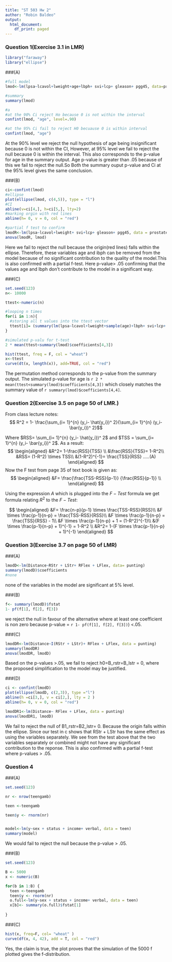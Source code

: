 ```yaml
---
title: "ST 503 Hw 2"
author: "Robin Baldeo"
output:
  html_document:
    df_print: paged
---
```

<style>
body {
    position: absolute;
    left: 0px;
    }
</style>

### Question 1(Exercise 3.1 in LMR)
```r
library("faraway")
library("ellipse")

```

###(A)
```r
#full model
lmod<-lm(lpsa~lcavol+lweight+age+lbph+ svi+lcp+ gleason+ pgg45, data=prostate )

#summary
summary(lmod)

#a
#at the 90% Ci reject Ho because 0 is not within the interval
confint(lmod, "age", level=.90)

#at the 95% Ci fail to reject H0 becuause 0 is within interval
confint(lmod, "age")

```

At the 90% level we reject the null hypothesis of age being insignificant because 0 is not within the CI, However, at 95% level we fail to reject the null because 0 is within the interval. This also corresponds to the p-value for age in the summary output. Age p-value is greater than .05 because of this we fail to reject the null.So Both the summary ouput p-value and Ci at the 95% level gives the same conclusion.

###(B)
```R
ci<-confint(lmod)
#ellipse
plot(ellipse(lmod, c(4,5)), type = "l")
#CI
abline(v=ci[4,], h=ci[5,], lty=2)
#marking orgin with red lines
abline(h= 0, v = 0, col = "red")

#partial f test to confirm
lmodR<-lm(lpsa~lcavol+lweight+ svi+lcp+ gleason+ pgg45, data = prostate)
anova(lmodR, lmod)


```

Here we fail to reject the null because the origin(red lines) falls within the ellipse. Therefore, these variables age and ibph can be removed from the model because of no significant contribution to the quality of the model.This is also confirmed with a partial f-test. Here p-value> .05 confirming that the values age and lbph don't contribute to the model in a significant way.


###(C)
```R
set.seed(123)
n<- 10000

ttest<-numeric(n)

#looping n times 
for(i in 1:n){
  #storing all t values into the ttest vector
  ttest[i]= (summary(lm(lpsa~lcavol+lweight+sample(age)+lbph+ svi+lcp+ gleason+ pgg45, data=prostate )))$coefficients[4,3]
}

#simulated p-valu for t-test
2 * mean(ttest<summary(lmod)$coefficients[4,3]) 

hist(ttest, freq = F, col = "wheat")
x<-ttest
curve(dt(x, length(x)), add=TRUE, col = "red")


```

The permutation method corresponds to the p-value from the summary output. The simulated p-value for age is `r 2 * mean(ttest<summary(lmod)$coefficients[4,3])` which closely matches the summary value of `r summary(lmod)$coefficients[4,4]`.


### Question 2(Exercise 3.5 on page 50 of LMR.)


From class lecture notes:  $$ R^2 = 1-  \frac{\sum_{i= 1}^{n} (y_i- \hat{y_i})^ 2}{\sum_{i= 1}^{n} (y_i- \bar{y_i})^ 2}$$
  
Where $RSS= \sum_{i= 1}^{n} (y_i- \hat{y_i})^ 2$ and $TSS = \sum_{i= 1}^{n} (y_i- \bar{y_i})^ 2$.
As a result: 
$$
\begin{aligned}
&R^2= 1-\frac{RSS}{TSS} \\
&\frac{RSS}{TSS}= 1-R^2\\
&RSS= (1-R^2) \times TSS\\
&(1-R^2)^{-1}= \frac{TSS}{RSS} .....(A)
\end{aligned}
$$
Now the F test from page 35 of text book is given as: 
$$
\begin{aligned}
&F= \frac{\frac{TSS-RSS}{p-1}} {\frac{RSS}{p-1}} \\
\end{aligned}
$$


Using the expression $A$ which is plugged into the $F-Test$ formula we get formula relating $R^2$ to the $F-Test$: 

$$
\begin{aligned}
&F= \frac{n-p}{p-1} \times \frac{TSS-RSS}{RSS}\\
&F \times \frac{p-1}{n-p} = \frac{TSS-RSS}{RSS}\\
&F \times \frac{p-1}{n-p} = \frac{TSS}{RSS} - 1\\
&F \times \frac{p-1}{n-p} + 1 = (1-R^2)^{-1}\\
&(F \times \frac{p-1}{n-p} + 1)^{-1} = 1-R^2 \\
&R^2= 1-(F \times \frac{p-1}{n-p} + 1)^{-1}
\end{aligned}
$$

### Question 3(Exercise 3.7 on page 50 of LMR)

###(A)
```r
lmodD<-lm(Distance~RStr + LStr+ RFlex + LFlex, data= punting)
summary(lmodD)$coefficients
#none 
```
none of the variables in the model are significant at 5% level.


###(B)
```r
f<- summary(lmodD)$fstat
1- pf(f[1], f[2], f[3])

```

we reject the null in favour of the alternative where at least one coefficient is non zero because p-value = `r 1- pf(f[1], f[2], f[3])`) <.05.

###(C)
```r
lmodDR<-lm(Distance~I(RStr + LStr)+ RFlex + LFlex, data = punting)
summary(lmodDR)
anova(lmodDR, lmodD)
```

Based on the p-values >.05, we fail to reject h0=B_rstr=B_lstr = 0, where the proposed simplification to the model may be justified.

###(D)
```r
ci <- confint(lmodD)
plot(ellipse(lmodD, c(2,3)), type ="l")
abline(h =ci[3,], v = ci[2,], lty = 2 )
abline(h= 0, v = 0, col = "red")

lmodDR1<-lm(Distance~ RFlex + LFlex, data = punting)
anova(lmodDR1, lmodD)
```

We fail to reject the null of B1_rstr=B2_lstr= 0. Because the origin falls within the ellipse. Since our test in c shows that RStr + LStr has the same effect as using the variables separately. We see from the test above that the two variables separately or combined might not have any significant contribution to the reponse. This is also confirmed with a partial f-test where p-values > .05. 

### Question 4


###(A)

```r

set.seed(123)

nr <- nrow(teengamb)

teen <-teengamb

teen$y <- rnorm(nr)


model<-lm(y~sex + status + income+ verbal, data = teen)
summary(model)
```
We would fail to reject the null because the p-value > .05. 

###(B)

```r
set.seed(123)

B <- 5000
x <- numeric(B)

for(b in 1:B) {
  teen <-teengamb
  teen$y <- rnorm(nr)
  o.full<-lm(y~sex + status + income+ verbal, data = teen)
  x[b]<- summary(o.full)$fstat[1]
 
}
```

###(C)

```r
hist(x, freq=F, col= "wheat" )
curve(df(x, 4, 42), add = T, col = "red")
```

Yes, the claim is true, the plot proves that the simulation of the 5000 f plotted gives the f-distribution.  

